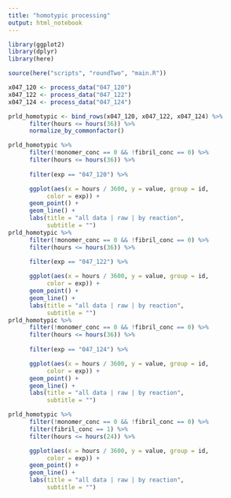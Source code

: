 ```yaml
---
title: "homotypic processing"
output: html_notebook
---
```


```r
library(ggplot2)
library(dplyr)
library(here)

source(here("scripts", "roundTwo", "main.R"))
```

```r
x047_120 <- process_data("047_120")
x047_122 <- process_data("047_122")
x047_124 <- process_data("047_124")
```

```r
prld_homotypic <- bind_rows(x047_120, x047_122, x047_124) %>%
      filter(hours <= hours(36)) %>%
      normalize_by_commonfactor()
```

```r
prld_homotypic %>%
      filter(!monomer_conc == 0 && !fibril_conc == 0) %>%
      filter(hours <= hours(36)) %>%
      
      filter(exp == "047_120") %>%

      ggplot(aes(x = hours / 3600, y = value, group = id,
           color = exp)) +
      geom_point() +
      geom_line() +
      labs(title = "all data | raw | by reaction",
           subtitle = "")
prld_homotypic %>%
      filter(!monomer_conc == 0 && !fibril_conc == 0) %>%
      filter(hours <= hours(36)) %>%
      
      filter(exp == "047_122") %>%

      ggplot(aes(x = hours / 3600, y = value, group = id,
           color = exp)) +
      geom_point() +
      geom_line() +
      labs(title = "all data | raw | by reaction",
           subtitle = "")
prld_homotypic %>%
      filter(!monomer_conc == 0 && !fibril_conc == 0) %>%
      filter(hours <= hours(36)) %>%
      
      filter(exp == "047_124") %>%

      ggplot(aes(x = hours / 3600, y = value, group = id,
           color = exp)) +
      geom_point() +
      geom_line() +
      labs(title = "all data | raw | by reaction",
           subtitle = "")

```

```r
prld_homotypic %>%
      filter(!monomer_conc == 0 && !fibril_conc == 0) %>%
      filter(fibril_conc == 1) %>%
      filter(hours <= hours(24)) %>%

      ggplot(aes(x = hours / 3600, y = value, group = id,
           color = exp)) +
      geom_point() +
      geom_line() +
      labs(title = "all data | raw | by reaction",
           subtitle = "")
```

